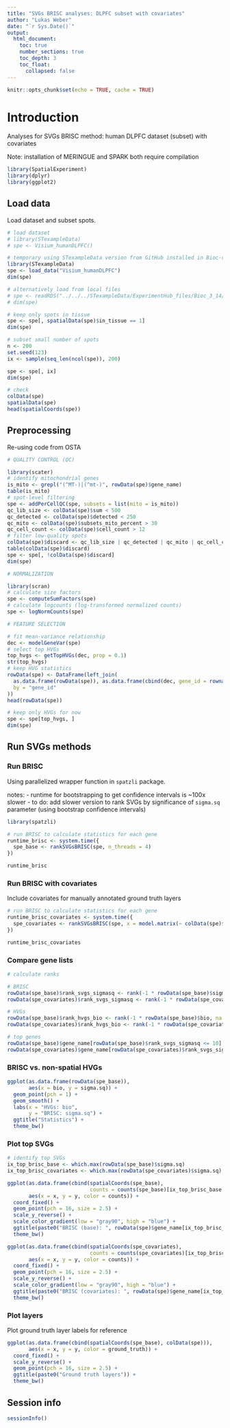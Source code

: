 ```yaml
---
title: "SVGs BRISC analyses: DLPFC subset with covariates"
author: "Lukas Weber"
date: "`r Sys.Date()`"
output:
  html_document:
    toc: true
    number_sections: true
    toc_depth: 3
    toc_float:
      collapsed: false
---
```


```r
knitr::opts_chunk$set(echo = TRUE, cache = TRUE)
```


# Introduction

Analyses for SVGs BRISC method: human DLPFC dataset (subset) with covariates

Note: installation of MERINGUE and SPARK both require compilation

```r
library(SpatialExperiment)
library(dplyr)
library(ggplot2)
```


## Load data

Load dataset and subset spots.

```r
# load dataset
# library(STexampleData)
# spe <- Visium_humanDLPFC()

# temporary using STexampleData version from GitHub installed in Bioc-release
library(STexampleData)
spe <- load_data("Visium_humanDLPFC")
dim(spe)

# alternatively load from local files
# spe <- readRDS("../../../STexampleData/ExperimentHub_files/Bioc_3_14/Visium_humanDLPFC.rds")
# dim(spe)
```

```r
# keep only spots in tissue
spe <- spe[, spatialData(spe)$in_tissue == 1]
dim(spe)

# subset small number of spots
n <- 200
set.seed(123)
ix <- sample(seq_len(ncol(spe)), 200)

spe <- spe[, ix]
dim(spe)
```

```r
# check
colData(spe)
spatialData(spe)
head(spatialCoords(spe))
```


## Preprocessing

Re-using code from OSTA

```r
# QUALITY CONTROL (QC)

library(scater)
# identify mitochondrial genes
is_mito <- grepl("(^MT-)|(^mt-)", rowData(spe)$gene_name)
table(is_mito)
# spot-level filtering
spe <- addPerCellQC(spe, subsets = list(mito = is_mito))
qc_lib_size <- colData(spe)$sum < 500
qc_detected <- colData(spe)$detected < 250
qc_mito <- colData(spe)$subsets_mito_percent > 30
qc_cell_count <- colData(spe)$cell_count > 12
# filter low-quality spots
colData(spe)$discard <- qc_lib_size | qc_detected | qc_mito | qc_cell_count
table(colData(spe)$discard)
spe <- spe[, !colData(spe)$discard]
dim(spe)

# NORMALIZATION

library(scran)
# calculate size factors
spe <- computeSumFactors(spe)
# calculate logcounts (log-transformed normalized counts)
spe <- logNormCounts(spe)

# FEATURE SELECTION

# fit mean-variance relationship
dec <- modelGeneVar(spe)
# select top HVGs
top_hvgs <- getTopHVGs(dec, prop = 0.1)
str(top_hvgs)
# keep HVG statistics
rowData(spe) <- DataFrame(left_join(
  as.data.frame(rowData(spe)), as.data.frame(cbind(dec, gene_id = rownames(dec))), 
  by = "gene_id"
))
head(rowData(spe))

# keep only HVGs for now
spe <- spe[top_hvgs, ]
dim(spe)
```


## Run SVGs methods

### Run BRISC

Using parallelized wrapper function in `spatzli` package.

notes:
- runtime for bootstrapping to get confidence intervals is ~100x slower
- to do: add slower version to rank SVGs by significance of `sigma.sq` parameter (using bootstrap confidence intervals)

```r
library(spatzli)
```

```r
# run BRISC to calculate statistics for each gene
runtime_brisc <- system.time({
  spe_base <- rankSVGsBRISC(spe, n_threads = 4)
})

runtime_brisc
```


### Run BRISC with covariates

Include covariates for manually annotated ground truth layers

```r
# run BRISC to calculate statistics for each gene
runtime_brisc_covariates <- system.time({
  spe_covariates <- rankSVGsBRISC(spe, x = model.matrix(~ colData(spe)$ground_truth), n_threads = 4)
})

runtime_brisc_covariates
```


### Compare gene lists

```r
# calculate ranks

# BRISC
rowData(spe_base)$rank_svgs_sigmasq <- rank(-1 * rowData(spe_base)$sigma.sq, na.last = "keep")
rowData(spe_covariates)$rank_svgs_sigmasq <- rank(-1 * rowData(spe_covariates)$sigma.sq, na.last = "keep")

# HVGs
rowData(spe_base)$rank_hvgs_bio <- rank(-1 * rowData(spe_base)$bio, na.last = "keep")
rowData(spe_covariates)$rank_hvgs_bio <- rank(-1 * rowData(spe_covariates)$bio, na.last = "keep")
```

```r
# top genes
rowData(spe_base)$gene_name[rowData(spe_base)$rank_svgs_sigmasq <= 10]
rowData(spe_covariates)$gene_name[rowData(spe_covariates)$rank_svgs_sigmasq <= 10]
```


### BRISC vs. non-spatial HVGs

```r
ggplot(as.data.frame(rowData(spe_base)), 
       aes(x = bio, y = sigma.sq)) + 
  geom_point(pch = 1) + 
  geom_smooth() + 
  labs(x = "HVGs: bio", 
       y = "BRISC: sigma.sq") + 
  ggtitle("Statistics") + 
  theme_bw()
```


### Plot top SVGs

```r
# identify top SVGs
ix_top_brisc_base <- which.max(rowData(spe_base)$sigma.sq)
ix_top_brisc_covariates <- which.max(rowData(spe_covariates)$sigma.sq)
```

```r
ggplot(as.data.frame(cbind(spatialCoords(spe_base), 
                           counts = counts(spe_base)[ix_top_brisc_base, ])), 
       aes(x = x, y = y, color = counts)) + 
  coord_fixed() + 
  geom_point(pch = 16, size = 2.5) + 
  scale_y_reverse() + 
  scale_color_gradient(low = "gray90", high = "blue") + 
  ggtitle(paste0("BRISC (base): ", rowData(spe)$gene_name[ix_top_brisc_base])) + 
  theme_bw()
```

```r
ggplot(as.data.frame(cbind(spatialCoords(spe_covariates), 
                           counts = counts(spe_covariates)[ix_top_brisc_covariates, ])), 
       aes(x = x, y = y, color = counts)) + 
  coord_fixed() + 
  geom_point(pch = 16, size = 2.5) + 
  scale_y_reverse() + 
  scale_color_gradient(low = "gray90", high = "blue") + 
  ggtitle(paste0("BRISC (covariates): ", rowData(spe)$gene_name[ix_top_brisc_covariates])) + 
  theme_bw()
```


### Plot layers

Plot ground truth layer labels for reference

```r
ggplot(as.data.frame(cbind(spatialCoords(spe_base), colData(spe))), 
       aes(x = x, y = y, color = ground_truth)) + 
  coord_fixed() + 
  scale_y_reverse() + 
  geom_point(pch = 16, size = 2.5) + 
  ggtitle(paste0("Ground truth layers")) + 
  theme_bw()
```


## Session info

```r
sessionInfo()
```

